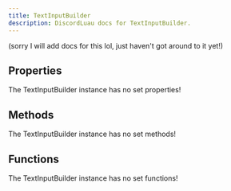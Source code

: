 ```yaml
---
title: TextInputBuilder
description: DiscordLuau docs for TextInputBuilder.
---
```

[//]: # (This file was automatically compiled through the Generator luau code under this repository)
[//]: # (if you want to edit the documentation of discord-luau, please write changes)
[//]: # (to the discord-luau repository itself, we extract the comments from discord-luau and translate)
[//]: # (them into markdown files that Nextra can interpret!)

(sorry I will add docs for this lol, just haven't got around to it yet!)

[//]: # (----- DOCUMENT PROPERTIES ----- )

## Properties

The TextInputBuilder instance has no set properties!

[//]: # (----- DOCUMENT METHODS ----- )

## Methods

The TextInputBuilder instance has no set methods!

[//]: # (----- DOCUMENT FUNCTIONS ----- )

## Functions

The TextInputBuilder instance has no set functions!

